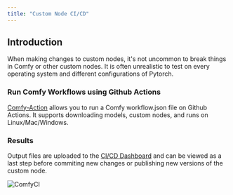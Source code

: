 ```yaml
---
title: "Custom Node CI/CD"
---
```


## Introduction

When making changes to custom nodes, it's not uncommon to break things in Comfy or other custom nodes. It is often unrealistic to test on every operating system and different configurations of Pytorch. 

### Run Comfy Workflows using Github Actions

[Comfy-Action](https://github.com/drip-art/comfy-action) allows you to run a Comfy workflow.json file on Github Actions. It supports downloading models, custom nodes, and runs on Linux/Mac/Windows.

### Results

Output files are uploaded to the [CI/CD Dashboard](https://comfyci.org) and can be viewed as a last step before commiting new changes or publishing new versions of the custom node.

![ComfyCI](/images/comfyci.png)
